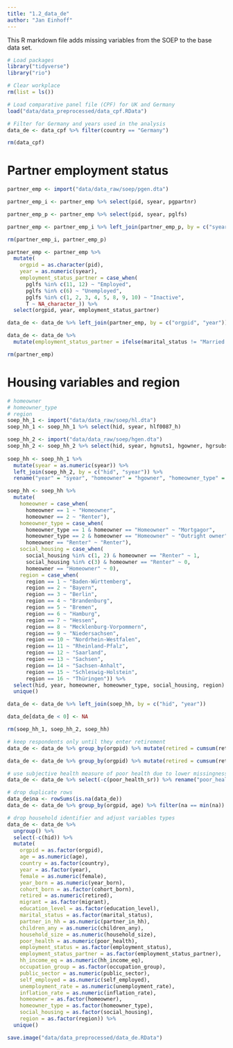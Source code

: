 ```yaml
---
title: "1.2_data_de"
author: "Jan Einhoff"
---
```


This R markdown file adds missing variables from the SOEP to the base data set.

```r
# Load packages
library("tidyverse")
library("rio")

# Clear workplace
rm(list = ls())

# Load comparative panel file (CPF) for UK and Germany
load("data/data_preprocessed/data_cpf.RData")

# Filter for Germany and years used in the analysis 
data_de <- data_cpf %>% filter(country == "Germany")

rm(data_cpf)

```

# Partner employment status
```r
partner_emp <- import("data/data_raw/soep/pgen.dta")

partner_emp_i <- partner_emp %>% select(pid, syear, pgpartnr)

partner_emp_p <- partner_emp %>% select(pid, syear, pglfs)

partner_emp <- partner_emp_i %>% left_join(partner_emp_p, by = c("syear", "pgpartnr" = "pid"))

rm(partner_emp_i, partner_emp_p)

partner_emp <- partner_emp %>%
  mutate(
    orgpid = as.character(pid),
    year = as.numeric(syear),
    employment_status_partner = case_when(
      pglfs %in% c(11, 12) ~ "Employed",
      pglfs %in% c(6) ~ "Unemployed",
      pglfs %in% c(1, 2, 3, 4, 5, 8, 9, 10) ~ "Inactive",
      T ~ NA_character_)) %>%
  select(orgpid, year, employment_status_partner)

data_de <- data_de %>% left_join(partner_emp, by = c("orgpid", "year"))

data_de <- data_de %>% 
  mutate(employment_status_partner = ifelse(marital_status != "Married or Living with partner", "No partner", employment_status_partner))

rm(partner_emp)

```

# Housing variables and region
```r
# homeowner
# homeowner_type
# region
soep_hh_1 <- import("data/data_raw/soep/hl.dta")
soep_hh_1 <- soep_hh_1 %>% select(hid, syear, hlf0087_h)

soep_hh_2 <- import("data/data_raw/soep/hgen.dta")
soep_hh_2 <- soep_hh_2 %>% select(hid, syear, hgnuts1, hgowner, hgrsubs)
  
soep_hh <- soep_hh_1 %>% 
  mutate(syear = as.numeric(syear)) %>%
  left_join(soep_hh_2, by = c("hid", "syear")) %>% 
  rename("year" = "syear", "homeowner" = "hgowner", "homeowner_type" = "hlf0087_h", "region" = "hgnuts1", "social_housing" = "hgrsubs")

soep_hh <- soep_hh %>%
  mutate(
    homeowner = case_when(
      homeowner == 1 ~ "Homeowner",
      homeowner == 2 ~ "Renter"),
    homeowner_type = case_when(
      homeowner_type == 1 & homeowner == "Homeowner" ~ "Mortgagor",
      homeowner_type == 2 & homeowner == "Homeowner" ~ "Outright owner",
      homeowner == "Renter" ~ "Renter"),
    social_housing = case_when(
      social_housing %in% c(1, 2) & homeowner == "Renter" ~ 1,
      social_housing %in% c(3) & homeowner == "Renter" ~ 0,
      homeowner == "Homeowner" ~ 0),
    region = case_when(
      region == 1 ~ "Baden-Württemberg",
      region == 2 ~ "Bayern",
      region == 3 ~ "Berlin",
      region == 4 ~ "Brandenburg",
      region == 5 ~ "Bremen",
      region == 6 ~ "Hamburg",
      region == 7 ~ "Hessen",
      region == 8 ~ "Mecklenburg-Vorpommern",
      region == 9 ~ "Niedersachsen",
      region == 10 ~ "Nordrhein-Westfalen",
      region == 11 ~ "Rheinland-Pfalz",
      region == 12 ~ "Saarland",
      region == 13 ~ "Sachsen",
      region == 14 ~ "Sachsen-Anhalt",
      region == 15 ~ "Schleswig-Holstein",
      region == 16 ~ "Thüringen")) %>%
  select(hid, year, homeowner, homeowner_type, social_housing, region) %>%
  unique()

data_de <- data_de %>% left_join(soep_hh, by = c("hid", "year"))

data_de[data_de < 0] <- NA

rm(soep_hh_1, soep_hh_2, soep_hh)

```

```r
# keep respondents only until they enter retirement
data_de <- data_de %>% group_by(orgpid) %>% mutate(retired = cumsum(retired)) %>% filter(retired %in% c(0, 1))

data_de <- data_de %>% group_by(orgpid) %>% mutate(retired = cumsum(retired)) %>% filter(retired %in% c(0, 1))

# use subjective health measure of poor health due to lower missingness than in self-rated health
data_de <- data_de %>% select(-c(poor_health_sr)) %>% rename("poor_health" = "poor_health_sb")

# drop duplicate rows
data_de$na <- rowSums(is.na(data_de))
data_de <- data_de %>% group_by(orgpid, age) %>% filter(na == min(na)) %>% slice(1) %>% select(-na)

# drop household identifier and adjust variables types
data_de <- data_de %>% 
  ungroup() %>% 
  select(-c(hid)) %>%
  mutate(
    orgpid = as.factor(orgpid),
    age = as.numeric(age),
    country = as.factor(country),
    year = as.factor(year),
    female = as.numeric(female),
    year_born = as.numeric(year_born),
    cohort_born = as.factor(cohort_born),
    retired = as.numeric(retired),
    migrant = as.factor(migrant),
    education_level = as.factor(education_level),
    marital_status = as.factor(marital_status),
    partner_in_hh = as.numeric(partner_in_hh),
    children_any = as.numeric(children_any),
    household_size = as.numeric(household_size),
    poor_health = as.numeric(poor_health),
    employment_status = as.factor(employment_status),
    employment_status_partner = as.factor(employment_status_partner),
    hh_income_eq = as.numeric(hh_income_eq),
    occupation_group = as.factor(occupation_group),
    public_sector = as.numeric(public_sector),
    self_employed = as.numeric(self_employed),
    unemployment_rate = as.numeric(unemployment_rate),
    inflation_rate = as.numeric(inflation_rate),
    homeowner = as.factor(homeowner),
    homeowner_type = as.factor(homeowner_type),
    social_housing = as.factor(social_housing),
    region = as.factor(region)) %>% 
  unique()

```

```r
save.image("data/data_preprocessed/data_de.RData")

```

```r
```
